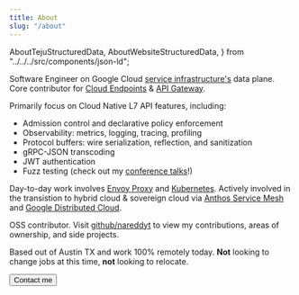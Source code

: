 ```yaml
---
title: About
slug: "/about"
---
```


  AboutTejuStructuredData,
  AboutWebsiteStructuredData,
} from "../../../src/components/json-ld";

<AboutTejuStructuredData />
<AboutWebsiteStructuredData />

Software Engineer on Google Cloud [service infrastructure's](https://cloud.google.com/service-infrastructure/docs/overview) data plane.
Core contributor for [Cloud Endpoints](https://cloud.google.com/endpoints) & [API Gateway](https://cloud.google.com/api-gateway).

Primarily focus on Cloud Native L7 API features, including:

- Admission control and declarative policy enforcement
- Observability: metrics, logging, tracing, profiling
- Protocol buffers: wire serialization, reflection, and sanitization
- gRPC-JSON transcoding
- JWT authentication
- Fuzz testing (check out my [conference talks](/talks)!)

Day-to-day work involves [Envoy Proxy](https://www.envoyproxy.io/) and [Kubernetes](https://kubernetes.io/).
Actively involved in the transistion to hybrid cloud & sovereign cloud via
[Anthos Service Mesh](https://cloud.google.com/anthos/service-mesh) and [Google Distributed Cloud](https://cloud.google.com/distributed-cloud).

OSS contributor. Visit [github/nareddyt](https://www.github.com/nareddyt) to view my contributions, areas of ownership, and side projects.

Based out of Austin TX and work 100% remotely today.
**Not** looking to change jobs at this time, **not** looking to relocate.

<Button variant="elevated">
  <OutboundLink
    aria-label="mailto link to the author"
    href="mailto:tejunareddy@gmail.com"
  >
    Contact me
  </OutboundLink>
</Button>
